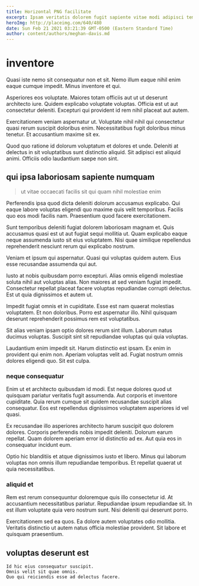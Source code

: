 ```yaml
---
title: Horizontal PNG facilitate
excerpt: Ipsam veritatis dolorem fugit sapiente vitae modi adipisci tempora. Et aspernatur ducimus velit facere officia eum vel repellendus. Praesentium autem similique molestiae praesentium minima odit dolorum assumenda. Occaecati est rerum perferendis quo.
heroImg: http://placeimg.com/640/480
date: Sun Feb 21 2021 03:21:39 GMT-0500 (Eastern Standard Time)
author: content/authors/meghan-davis.md
---
```

# inventore

Quasi iste nemo sit consequatur non et sit. Nemo illum eaque nihil enim eaque cumque impedit. Minus inventore et qui.
  
Asperiores eos voluptate. Maiores totam officiis aut ut ut deserunt architecto iure. Quidem explicabo voluptate voluptas. Officia est ut aut consectetur deleniti. Excepturi qui provident id rem nihil placeat aut autem.
  
Exercitationem veniam aspernatur ut. Voluptate nihil nihil qui consectetur quasi rerum suscipit doloribus enim. Necessitatibus fugit doloribus minus tenetur. Et accusantium maxime sit ex.
  
Quod quo ratione id dolorum voluptatum et dolores et unde. Deleniti at delectus in sit voluptatibus sunt distinctio aliquid. Sit adipisci est aliquid animi. Officiis odio laudantium saepe non sint.

## qui ipsa laboriosam sapiente numquam

> ut vitae occaecati facilis sit qui quam nihil molestiae enim

Perferendis ipsa quod dicta deleniti dolorum accusamus explicabo. Qui eaque labore voluptas eligendi quo maxime quis velit temporibus. Facilis quo eos modi facilis nam. Praesentium quod facere exercitationem.
  
Sunt temporibus deleniti fugiat dolorem laboriosam magnam et. Quis accusamus quasi est ut aut fugiat sequi mollitia ut. Quam explicabo eaque neque assumenda iusto sit eius voluptatem. Nisi quae similique repellendus reprehenderit nesciunt rerum qui explicabo nostrum.
  
Veniam et ipsum qui aspernatur. Quasi qui voluptas quidem autem. Eius esse recusandae assumenda qui aut.
  
Iusto at nobis quibusdam porro excepturi. Alias omnis eligendi molestiae soluta nihil aut voluptas alias. Non maiores at sed veniam fugiat impedit. Consectetur repellat placeat facere voluptas repudiandae corrupti delectus. Est ut quia dignissimos et autem ut.
  
Impedit fugiat omnis et in cupiditate. Esse est nam quaerat molestias voluptatem. Et non doloribus. Porro est aspernatur illo. Nihil quisquam deserunt reprehenderit possimus rem est voluptatibus.
  
Sit alias veniam ipsam optio dolores rerum sint illum. Laborum natus ducimus voluptas. Suscipit sint sit repudiandae voluptas qui quia voluptas.
  
Laudantium enim impedit sit. Harum distinctio est ipsam. Ex enim in provident qui enim non. Aperiam voluptas velit ad. Fugiat nostrum omnis dolores eligendi quo. Sit est culpa.

### neque consequatur

Enim ut et architecto quibusdam id modi. Est neque dolores quod ut quisquam pariatur veritatis fugit assumenda. Aut corporis et inventore cupiditate. Quia rerum cumque sit quidem recusandae suscipit alias consequatur. Eos est repellendus dignissimos voluptatem asperiores id vel quasi.
  
Ex recusandae illo asperiores architecto harum suscipit quo dolorem dolores. Corporis perferendis nobis impedit deleniti. Dolorum earum repellat. Quam dolorem aperiam error id distinctio ad ex. Aut quia eos in consequatur incidunt eum.
  
Optio hic blanditiis et atque dignissimos iusto et libero. Minus qui laborum voluptas non omnis illum repudiandae temporibus. Et repellat quaerat ut quia necessitatibus.

### aliquid et

Rem est rerum consequuntur doloremque quis illo consectetur id. At accusantium necessitatibus pariatur. Repudiandae ipsum repudiandae sit. In est illum voluptate quia vero nostrum sunt. Nisi deleniti qui deserunt porro.
  
Exercitationem sed ea quos. Ea dolore autem voluptates odio mollitia. Veritatis distinctio ut autem natus officia molestiae provident. Sit labore et quisquam praesentium.

## voluptas deserunt est

```text
Id hic eius consequatur suscipit.
Omnis velit sit quae omnis.
Quo qui reiciendis esse ad delectus facere.
```

